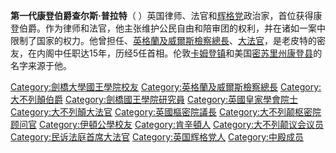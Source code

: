 {{Unreferenced|time=2021-03-26T10:00:48+00:00}}
'''第一代康登伯爵查尔斯·普拉特'''（{{lang-en|Charles Pratt, 1st Earl Camden}}  {{bd|1714年|3月21日|1794年|4月18日}}）英国律师、法官和[[辉格党|辉格党]]政治家，首位获得康登伯爵。作为律师和法官，他主张维护公民自由和陪审团的权利，并在诸如{{le|恩蒂克訴卡林頓案|Entick v Carrington}}一案中限制了国家的权力。他曾担任{{le|民訴法庭首席大法官|Chief Justice of the Common Pleas}}、[[英格蘭及威爾斯檢察總長|英格蘭及威爾斯檢察總長]]、[[大法官_(英国)|大法官]]，是老皮特的密友，在内阁中任职达15年，历经5任首相。伦敦[[卡姆登镇|卡姆登镇]]和美国[[密苏里州|密苏里州]][[康登县_(密苏里州)|康登县]]的名字来源于他。

{{DEFAULTSORT: Pratt, Charles}}
[[Category:劍橋大學國王學院校友|Category:劍橋大學國王學院校友]]
[[Category:英格蘭及威爾斯檢察總長|Category:英格蘭及威爾斯檢察總長]]
[[Category:大不列顛伯爵|Category:大不列顛伯爵]]
[[Category:劍橋國王學院研究員|Category:劍橋國王學院研究員]]
[[Category:英國皇家學會院士|Category:英國皇家學會院士]]
[[Category:大不列顛大法官|Category:大不列顛大法官]]
[[Category:英國樞密院議長|Category:英國樞密院議長]]
[[Category:大不列颠枢密院顾问官|Category:大不列颠枢密院顾问官]]
[[Category:伊頓公學校友|Category:伊頓公學校友]]
[[Category:肯辛頓人|Category:肯辛頓人]]
[[Category:大不列颠议会议员|Category:大不列颠议会议员]]
[[Category:民诉法庭首席大法官|Category:民诉法庭首席大法官]]
[[Category:英国辉格党人|Category:英国辉格党人]]
[[Category:中殿成员|Category:中殿成员]]
